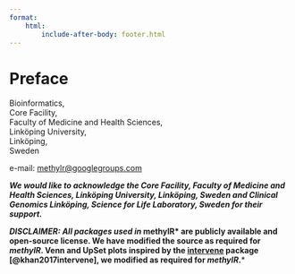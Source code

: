```yaml
---
format: 
    html: 
        include-after-body: footer.html
---
```


# Preface {.unnumbered}

Bioinformatics, \
Core Facility, \
Faculty of Medicine and Health Sciences, \
Linköping University, \
Linköping, \
Sweden

e-mail: [methylr@googlegroups.com](methylr@googlegroups.com)

***We would like to acknowledge the Core Facility, Faculty of Medicine and Health Sciences, Linköping University, Linköping, Sweden and Clinical Genomics Linköping, Science for Life Laboratory, Sweden for their support.***

***DISCLAIMER: All packages used in *methylR* are publicly available and open-source license. We have modified the source as required for *methylR*.  Venn and UpSet plots inspired by the [intervene](https://github.com/asntech/intervene) package [@khan2017intervene], we modified as required for *methylR*.***
